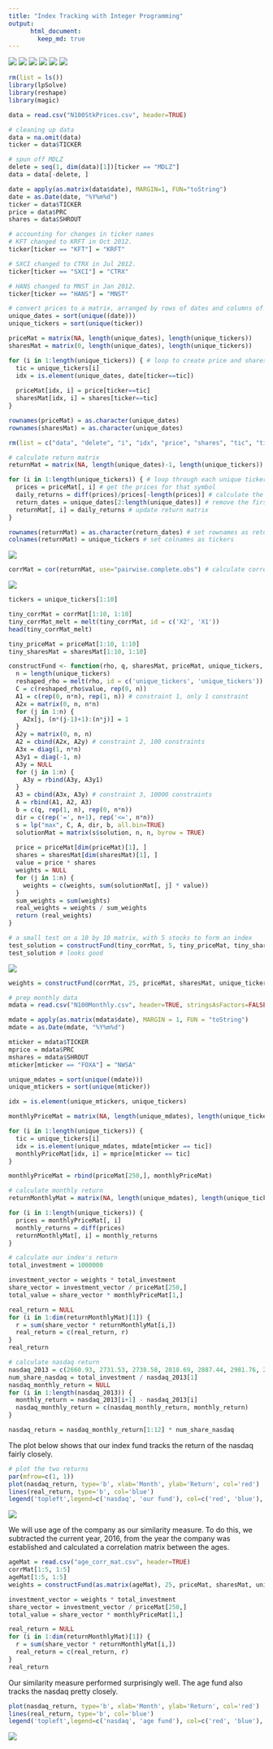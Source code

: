 ```yaml
---
title: "Index Tracking with Integer Programming"
output:  
      html_document:  
        keep_md: true 
---
```


![](proj2_header1.PNG)
![](proj2_header2.PNG)
![](proj2_header3.PNG)
![](proj2_header4.PNG)
![](proj2_header5.PNG)
![](proj2_q1.PNG)
```r
rm(list = ls())
library(lpSolve)
library(reshape)
library(magic)

data = read.csv("N100StkPrices.csv", header=TRUE)

# cleaning up data
data = na.omit(data)
ticker = data$TICKER

# spun off MDLZ
delete = seq(1, dim(data)[1])[ticker == "MDLZ"]
data = data[-delete, ]

date = apply(as.matrix(data$date), MARGIN=1, FUN="toString")
date = as.Date(date, "%Y%m%d")
ticker = data$TICKER
price = data$PRC
shares = data$SHROUT

# accounting for changes in ticker names
# KFT changed to KRFT in Oct 2012.
ticker[ticker == "KFT"] = "KRFT"

# SXCI changed to CTRX in Jul 2012.
ticker[ticker == "SXCI"] = "CTRX"

# HANS changed to MNST in Jan 2012.
ticker[ticker == "HANS"] = "MNST"

# convert prices to a matrix, arranged by rows of dates and columns of tickers
unique_dates = sort(unique((date)))
unique_tickers = sort(unique(ticker))

priceMat = matrix(NA, length(unique_dates), length(unique_tickers))
sharesMat = matrix(0, length(unique_dates), length(unique_tickers))

for (i in 1:length(unique_tickers)) { # loop to create price and shares matrices
  tic = unique_tickers[i]
  idx = is.element(unique_dates, date[ticker==tic])
  
  priceMat[idx, i] = price[ticker==tic]
  sharesMat[idx, i] = shares[ticker==tic]
}

rownames(priceMat) = as.character(unique_dates)
rownames(sharesMat) = as.character(unique_dates)

rm(list = c("data", "delete", "i", "idx", "price", "shares", "tic", "ticker", "date"))

# calculate return matrix
returnMat = matrix(NA, length(unique_dates)-1, length(unique_tickers)) # initialize matrix for daily returns

for (i in 1:length(unique_tickers)) { # loop through each unique ticker symbol
  prices = priceMat[, i] # get the prices for that symbol
  daily_returns = diff(prices)/prices[-length(prices)] # calculate the return
  return_dates = unique_dates[2:length(unique_dates)] # remove the first date which we cannot calculate return for
  returnMat[, i] = daily_returns # update return matrix
}

rownames(returnMat) = as.character(return_dates) # set rownames as return dates
colnames(returnMat) = unique_tickers # set colnames as tickers
```
  
![](proj2_q2.PNG)
```r
corrMat = cor(returnMat, use="pairwise.complete.obs") # calculate correlation matrix, rho
```
  
![](proj2_q3.PNG)
```r
tickers = unique_tickers[1:10]

tiny_corrMat = corrMat[1:10, 1:10]
tiny_corrMat_melt = melt(tiny_corrMat, id = c('X2', 'X1'))
head(tiny_corrMat_melt)

tiny_priceMat = priceMat[1:10, 1:10]
tiny_sharesMat = sharesMat[1:10, 1:10]

constructFund <- function(rho, q, sharesMat, priceMat, unique_tickers, unique_dates) {
  n = length(unique_tickers)
  reshaped_rho = melt(rho, id = c('unique_tickers', 'unique_tickers')) # reshape similar matrix into vector
  C = c(reshaped_rho$value, rep(0, n))
  A1 = c(rep(0, n*n), rep(1, n)) # constraint 1, only 1 constraint
  A2x = matrix(0, n, n*n)
  for (j in 1:n) {
    A2x[j, (n*(j-1)+1):(n*j)] = 1
  }
  A2y = matrix(0, n, n)
  A2 = cbind(A2x, A2y) # constraint 2, 100 constraints
  A3x = diag(1, n*n)
  A3y1 = diag(-1, n)
  A3y = NULL
  for (j in 1:n) {
    A3y = rbind(A3y, A3y1)
  }
  A3 = cbind(A3x, A3y) # constraint 3, 10000 constraints
  A = rbind(A1, A2, A3)
  b = c(q, rep(1, n), rep(0, n*n))
  dir = c(rep('=', n+1), rep('<=', n*n))
  s = lp("max", C, A, dir, b, all.bin=TRUE)
  solutionMat = matrix(s$solution, n, n, byrow = TRUE)
  
  price = priceMat[dim(priceMat)[1], ]
  shares = sharesMat[dim(sharesMat)[1], ]
  value = price * shares
  weights = NULL
  for (j in 1:n) {
    weights = c(weights, sum(solutionMat[, j] * value))
  }
  sum_weights = sum(weights)
  real_weights = weights / sum_weights
  return (real_weights)
}

# a small test on a 10 by 10 matrix, with 5 stocks to form an index
test_solution = constructFund(tiny_corrMat, 5, tiny_priceMat, tiny_sharesMat, tickers, unique_dates)
test_solution # looks good
```
  
![](proj2_q4.PNG)
```r
weights = constructFund(corrMat, 25, priceMat, sharesMat, unique_tickers, unique_dates)

# prep monthly data
mdata = read.csv("N100Monthly.csv", header=TRUE, stringsAsFactors=FALSE)

mdate = apply(as.matrix(mdata$date), MARGIN = 1, FUN = "toString")
mdate = as.Date(mdate, "%Y%m%d")

mticker = mdata$TICKER
mprice = mdata$PRC
mshares = mdata$SHROUT
mticker[mticker == "FOXA"] = "NWSA"

unique_mdates = sort(unique((mdate)))
unique_mtickers = sort(unique(mticker))

idx = is.element(unique_mtickers, unique_tickers)

monthlyPriceMat = matrix(NA, length(unique_mdates), length(unique_tickers))

for (i in 1:length(unique_tickers)) {
  tic = unique_tickers[i]
  idx = is.element(unique_mdates, mdate[mticker == tic])
  monthlyPriceMat[idx, i] = mprice[mticker == tic]
}

monthlyPriceMat = rbind(priceMat[250,], monthlyPriceMat)

# calculate monthly return
returnMonthlyMat = matrix(NA, length(unique_mdates), length(unique_tickers)) #initialize matrix for daily returns

for (i in 1:length(unique_tickers)) {
  prices = monthlyPriceMat[, i]
  monthly_returns = diff(prices)
  returnMonthlyMat[, i] = monthly_returns
}

# calculate our index's return
total_investment = 1000000

investment_vector = weights * total_investment
share_vector = investment_vector / priceMat[250,]
total_value = share_vector * monthlyPriceMat[1,]

real_return = NULL
for (i in 1:dim(returnMonthlyMat)[1]) {
  r = sum(share_vector * returnMonthlyMat[i,])
  real_return = c(real_return, r)
}
real_return

# calculate nasdaq return
nasdaq_2013 = c(2660.93, 2731.53, 2738.58, 2818.69, 2887.44, 2981.76, 2909.60, 3090.19, 3073.81, 3218.20, 3377.73, 3487.82, 3592.00)
num_share_nasdaq = total_investment / nasdaq_2013[1]
nasdaq_monthly_return = NULL
for (i in 1:length(nasdaq_2013)) {
  monthly_return = nasdaq_2013[i+1] - nasdaq_2013[i]
  nasdaq_monthly_return = c(nasdaq_monthly_return, monthly_return)
}

nasdaq_return = nasdaq_monthly_return[1:12] * num_share_nasdaq
```
The plot below shows that our index fund tracks the return of the nasdaq fairly closely.
```r
# plot the two returns
par(mfrow=c(1, 1))
plot(nasdaq_return, type='b', xlab='Month', ylab='Return', col='red')
lines(real_return, type='b', col='blue')
legend('topleft',legend=c('nasdaq', 'our fund'), col=c('red', 'blue'), lty=c(1, 1))
```
  
![](proj2_q5.PNG)
  
We will use age of the company as our similarity measure. To do this, we subtracted the current year, 2016, from the year the company was established and calculated a correlation matrix between the ages.
```r
ageMat = read.csv("age_corr_mat.csv", header=TRUE)
corrMat[1:5, 1:5]
ageMat[1:5, 1:5]
weights = constructFund(as.matrix(ageMat), 25, priceMat, sharesMat, unique_tickers, unique_dates)

investment_vector = weights * total_investment
share_vector = investment_vector / priceMat[250,]
total_value = share_vector * monthlyPriceMat[1,]

real_return = NULL
for (i in 1:dim(returnMonthlyMat)[1]) {
  r = sum(share_vector * returnMonthlyMat[i,])
  real_return = c(real_return, r)
}
real_return
```
Our similarity measure performed surprisingly well. The age fund also tracks the nasdaq pretty closely.
```r
plot(nasdaq_return, type='b', xlab='Month', ylab='Return', col='red')
lines(real_return, type='b', col='blue')
legend('topleft',legend=c('nasdaq', 'age fund'), col=c('red', 'blue'), lty=c(1, 1))
```
  
![](proj2_deliverables.PNG)